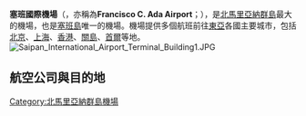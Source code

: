 {{Infobox Airport
| name         = 塞班國際機場
| nativename   = Saipan International Airport
| image        = Entrance to Saipan International Airport.JPG
| image-width  =
| caption      =
| IATA         = SPN
| ICAO         = PGSN
| FAA          = GSN
| type         = 公共
| owner        = [http://cpa.gov.mp/ Commonwealth Ports Authority]
| operator     =
| city-served  =
| location     = {{MNP}}[[塞班島|塞班島]]
| elevation-f  = 215
| elevation-m  = 66
| coordinates  = {{Coord|15|07|08|N|145|43|46|E|type:airport|display=inline}}
| website      = [http://cpa.gov.mp/spnapt.asp cpa.gov.mp/spnapt.asp]
| r1-number    = 7/25
| r1-length-f  = 8,700
| r1-length-m  = 2,652
| r1-surface   = 瀝青
| r2-number    = 6/24
| r2-length-f  = 7,001
| r2-length-m  = 2,134
| r2-surface   = 瀝青
| stat-year    = 2005
| stat1-header = 航班流量
| stat1-data   = 39,542
| stat2-header = 最大停靠航機數
| stat2-data   = 22
}}

'''塞班國際機場'''（{{lang-en|'''Saipan International Airport'''}}，亦稱為'''Francisco C. Ada Airport'''；{{Airport codes|SPN|PGSN}}），是[[北馬里亞納群島|北馬里亞納群島]]最大的機場，也是[[塞班島|塞班島]]唯一的機場。機場提供多個航班前往[[東亞|東亞]]各國主要城市，包括[[北京|北京]]、[[上海|上海]]、[[香港|香港]]、[[關島|關島]]、[[首爾|首爾]]等地。
[[File:Saipan_International_Airport_Terminal_Building1.JPG|thumb]]

==航空公司與目的地==
{{Airport-dest-list
| {{flagicon|USA}} [[聯合航空|聯合航空]] | [[安東尼奧·汪帕特國際機場|關島]]
| {{flagicon|USA}} [[星馬里亞納航空|星馬里亞納航空]] | [[安東尼奧·汪帕特國際機場|關島]]、[[羅塔國際機場|羅塔島]]、[[天寧機場|天寧島]]
| {{flagicon|JPN}} [[天馬航空|天馬航空]] | [[成田國際機場|東京-成田]]
| {{flagicon|KOR}} [[韓亞航空|韓亞航空]]| [[仁川國際機場|首爾-仁川]]、[[金海國際機場|釜山]]<br>'''季節性：'''[[關西國際機場|大阪-關西]]
| {{flagicon|KOR}} [[濟州航空|濟州航空]] | [[仁川國際機場|首爾-仁川]]、[[金海國際機場|釜山]]
| {{flagicon|KOR}} [[德威航空|德威航空]] | [[仁川國際機場|首爾-仁川]]
| {{flagicon|CHN}} [[中國东方航空|中國东方航空]] | [[北京首都國際機場|北京-首都]]<br/>'''包机：'''[[浦東國際機場|上海-浦東]]
|{{flagicon|CHN}} [[四川航空|四川航空]] | [[廣州白雲國際機場|廣州]]、[[浦東國際機場|上海-浦東]]
| {{flagicon|CHN}} [[首都航空|首都航空]] | [[杭州蕭山國際機場|杭州]]
| {{flagicon|HKG}} [[香港快運航空|香港快運航空]]|[[香港國際機場|香港]]
}}


{{機場小作品}}

[[Category:北馬里亞納群島機場|Category:北馬里亞納群島機場]]